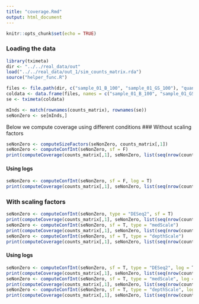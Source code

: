 ```yaml
---
title: "coverage.Rmd"
output: html_document
---
```


```r
knitr::opts_chunk$set(echo = TRUE)
```

### Loading the data
```r
library(tximeta)
dir <- "../../real_data/out"
load("../../real_data/out_1/sim_counts_matrix.rda")
source("helper_func.R")

files <- file.path(dir, c("sample_01_B_100", "sample_01_GS_100"), "quant.sf")
coldata <- data.frame(files, names = c("sample_01_B_100", "sample_01_GS_100"), infType = c("Boot", "GS"), stringsAsFactors = F)
se <- tximeta(coldata)

mInds <- match(rownames(counts_matrix), rownames(se))
seNonZero <- se[mInds,]
```

Below we compute coverage using different conditions
### Without scaling factors
```r
seNonZero <- computeSizeFactors(seNonZero, counts_matrix[,1])
seNonZero <- computeConfInt(seNonZero, sf = F)
print(computeCoverage(counts_matrix[,1], seNonZero, list(seq(nrow(counts_matrix)))))
```

#### Using logs
```r
seNonZero <- computeConfInt(seNonZero, sf = F, log = T)
print(computeCoverage(counts_matrix[,1], seNonZero, list(seq(nrow(counts_matrix)))))
```

### With scaling factors
```r
seNonZero <- computeConfInt(seNonZero, type = "DESeq2", sf = T)
print(computeCoverage(counts_matrix[,1], seNonZero, list(seq(nrow(counts_matrix)))))
seNonZero <- computeConfInt(seNonZero, sf = T, type = "medScale")
print(computeCoverage(counts_matrix[,1], seNonZero, list(seq(nrow(counts_matrix)))))
seNonZero <- computeConfInt(seNonZero, sf = T, type = "depthScale")
print(computeCoverage(counts_matrix[,1], seNonZero, list(seq(nrow(counts_matrix)))))
```

#### Using logs
```r
seNonZero <- computeConfInt(seNonZero, sf = T, type = "DESeq2", log = T)
print(computeCoverage(counts_matrix[,1], seNonZero, list(seq(nrow(counts_matrix)))))
seNonZero <- computeConfInt(seNonZero, sf = T, type = "medScale", log = T)
print(computeCoverage(counts_matrix[,1], seNonZero, list(seq(nrow(counts_matrix)))))
seNonZero <- computeConfInt(seNonZero, sf = T, type = "depthScale", log = T)
print(computeCoverage(counts_matrix[,1], seNonZero, list(seq(nrow(counts_matrix)))))
```